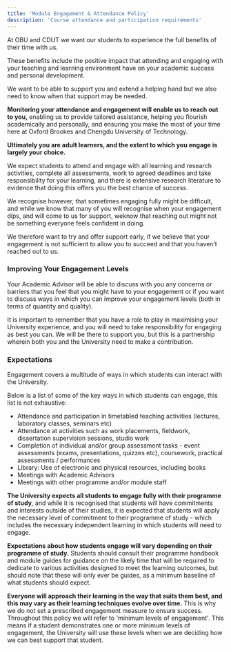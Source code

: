 ```yaml
---
title: 'Module Engagement & Attendance Policy'
description: 'Course attendance and participation requirements'
---
```


At OBU and CDUT we want our students to experience the full benefits of their time with us. 

These benefits include the positive impact that attending and engaging with your teaching and learning environment have on your academic success and personal development. 

We want to be able to support you and extend a helping hand but we also need to know when that support may be needed. 

**Monitoring your attendance and engagement will enable us to reach out to you,** enabling us to provide tailored assistance, helping you flourish academically and personally, and ensuring you make the most of your time here at Oxford Brookes and Chengdu University of Technology.



**Ultimately you are adult learners, and the extent to which you engage is largely your choice.** 

We expect students to attend and engage with all learning and research activities, complete all assessments, work to agreed deadlines and take responsibility for your learning, and there is extensive research literature to evidence that doing this offers you the best chance of success.

We recognise however, that sometimes engaging fully might be difficult, and while we know that many of you will recognise when your engagement dips, and will come to us for support, weknow that reaching out might not be something everyone feels confident in doing. 

We therefore want to try and offer support early, if we believe that your engagement is not sufficient to allow you to succeed and that you haven’t reached out to us.

### Improving Your Engagement Levels

Your Academic Advisor will be able to discuss with you any concerns or barriers that you feel that you might have to your engagement or if you want to discuss ways in which you can improve your engagement levels (both in terms of quantity and quality).

It is important to remember that you have a role to play in maximising your University experience, and you will need to take responsibility for engaging as best you can. We will be there to support you, but this is a partnership wherein both you and the University need to make a contribution.

### Expectations

Engagement covers a multitude of ways in which students can interact with the University. 

Below is a list of some of the key ways in which students can engage, this list is not exhaustive:

- Attendance and participation in timetabled teaching activities (lectures, laboratory classes, seminars etc)
- Attendance at activities such as work placements, fieldwork, dissertation supervision sessions, studio work
- Completion of individual and/or group assessment tasks - event assessments (exams, presentations, quizzes etc), coursework, practical assessments / performances
- Library: Use of electronic and physical resources, including books
- Meetings with Academic Advisors
- Meetings with other programme and/or module staff



**The University expects all students to engage fully with their programme of study**, and while it is recognised that students will have commitments and interests outside of their studies, it is expected that students will apply the necessary level of commitment to their programme of study - which includes the necessary independent learning in which students will need to engage.



**Expectations about how students engage will vary depending on their programme of study.** Students should consult their programme handbook and module guides for guidance on the likely time that will be required to dedicate to various activities designed to meet the learning outcomes, but should note that these will only ever be guides, as a minimum baseline of what students should expect.



**Everyone will approach their learning in the way that suits them best, and this may vary as their learning techniques evolve over time.** This is why we do not set a prescribed engagement measure to ensure success. Throughout this policy we will refer to 'minimum levels of engagement'. This means if a student demonstrates one or more minimum levels of engagement, the University will use these levels when we are deciding how we can best support that student.